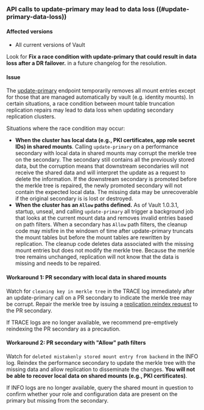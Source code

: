 ### API calls to update-primary may lead to data loss ((#update-primary-data-loss))

#### Affected versions

- All current versions of Vault

<Tip title="We are actively working on the underlying issue">

Look for **Fix a race condition with update-primary that could result in data
loss after a DR failover.** in a future changelog for the resolution.

</Tip>

#### Issue

The [update-primary](/vault/api-docs/system/replication/replication-performance#update-performance-secondary-s-primary)
endpoint temporarily removes all mount entries except for those that are managed
automatically by vault (e.g. identity mounts). In certain situations, a race
condition between mount table truncation replication repairs may lead to data
loss when updating secondary replication clusters. 

Situations where the race condition may occur:

- **When the cluster has local data (e.g., PKI certificates, app role secret IDs)
  in shared mounts**.
  Calling `update-primary` on a performance secondary with local data in shared
  mounts may corrupt the merkle tree on the secondary. The secondary still
  contains all the previously stored data, but the corruption means that
  downstream secondaries will not receive the shared data and will interpret the
  update as a request to delete the information. If the downstream secondary is
  promoted before the merkle tree is repaired, the newly promoted secondary will
  not contain the expected local data. The missing data may be unrecoverable if
  the original secondary is is lost or destroyed.
- **When the cluster has an `Allow` paths defined.**
  As of Vault 1.0.3.1, startup, unseal, and calling `update-primary` all trigger a
  background job that looks at the current mount data and removes invalid entries
  based on path filters. When a secondary has `Allow` path filters, the cleanup
  code may misfire in the windown of time after update-primary truncats the mount
  tables but before the mount tables are rewritten by replication. The cleanup
  code deletes data associated with the missing mount entries but does not modify
  the merkle tree. Because the merkle tree remains unchanged, replication will not
  know that the data is missing and needs to be repaired.

#### Workaround 1: PR secondary with local data in shared mounts

Watch for `cleaning key in merkle tree` in the TRACE log immediately after an
update-primary call on a PR secondary to indicate the merkle tree may be
corrupt. Repair the merkle tree by issuing a
[replication reindex request](/vault/api-docs/system/replication#reindex-replication)
to the PR secondary.

If TRACE logs are no longer available, we recommend pre-emptively reindexing the
PR secondary as a precaution.

#### Workaround 2: PR secondary with "Allow" path filters

Watch for `deleted mistakenly stored mount entry from backend` in the INFO log.
Reindex the performance secondary to update the merkle tree with the missing
data and allow replication to disseminate the changes. **You will not be able to
recover local data on shared mounts (e.g., PKI certificates)**.

If INFO logs are no longer available, query the shared mount in question to
confirm whether your role and configuration data are present on the primary but
missing from the secondary.
